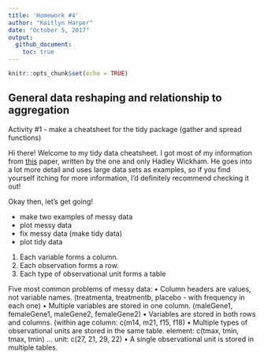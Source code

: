 ```yaml
---
title: 'Homework #4'
author: "Kaitlyn Harper"
date: "October 5, 2017"
output: 
  github_document:
    toc: true
---
```


```r
knitr::opts_chunk$set(echo = TRUE)
```

## General data reshaping and relationship to aggregation

Activity #1 - make a cheatsheet for the tidy package (gather and spread functions)

Hi there! Welcome to my tidy data cheatsheet. I got most of my information from [this](http://vita.had.co.nz/papers/tidy-data.pdf) paper, written by the one and only Hadley Wickham. He goes into a lot more detail and uses large data sets as examples, so if you find yourself itching for more information, I'd definitely recommend checking it out! 

Okay then, let's get going! 

- make two examples of messy data 
- plot messy data
- fix messy data (make tidy data)
- plot tidy data

1. Each variable forms a column.
2. Each observation forms a row.
3. Each type of observational unit forms a table

Five most common problems of messy data:
• Column headers are values, not variable names. (treatmenta, treatmentb, placebo - with frequency in each one)
• Multiple variables are stored in one column. (maleGene1, femaleGene1, maleGene2, femaleGene2)
• Variables are stored in both rows and columns. (within age column: c(m14, m21, f15, f18)
• Multiple types of observational units are stored in the same table. element: c(tmax, tmin, tmax, tmin) ... unit: c(27, 21, 29, 22)
• A single observational unit is stored in multiple tables. 


```r

```

